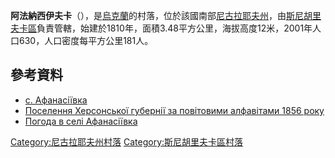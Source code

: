 {{coord|47|1|17|N|32|48|53|E|scale:100000|display=title}}

'''阿法納西伊夫卡'''（{{lang-uk|Афанасіївка}}），是[[烏克蘭|烏克蘭]]的村落，位於該國南部[[尼古拉耶夫州|尼古拉耶夫州]]，由[[斯尼胡里夫卡區|斯尼胡里夫卡區]]負責管轄，始建於1810年，面積3.48平方公里，海拔高度12米，2001年人口630，人口密度每平方公里181人。

==參考資料==
* [http://w1.c1.rada.gov.ua/pls/z7502/A005?rdat1=15.03.2012&rf7571=22855 с. Афанасіївка]{{dead link|date=2018年5月 |bot=InternetArchiveBot |fix-attempted=yes }}
* [http://www.myslenedrevo.com.ua/uk/Sci/HistSources/XersonSettlements1856/Suppl/LandOwners.html Поселення Херсонської губернії за повітовими алфавітами 1856 року] {{Wayback|url=http://www.myslenedrevo.com.ua/uk/Sci/HistSources/XersonSettlements1856/Suppl/LandOwners.html |date=20180917204243 }}
* [http://weather.in.ua/ua/nikolaevskaja/406 Погода в селі Афанасіївка] {{Wayback|url=http://weather.in.ua/ua/nikolaevskaja/406 |date=20160606232544 }}

[[Category:尼古拉耶夫州村落|Category:尼古拉耶夫州村落]]
[[Category:斯尼胡里夫卡區村落|Category:斯尼胡里夫卡區村落]]


{{Mykolaiv-geo-stub}}